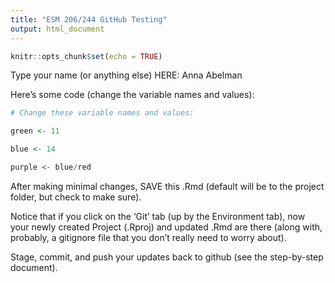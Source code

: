```yaml
---
title: "ESM 206/244 GitHub Testing"
output: html_document
---
```


```r
knitr::opts_chunk$set(echo = TRUE)
```

Type your name (or anything else) HERE: Anna Abelman

Here's some code (change the variable names and values):
```r
# Change these variable names and values:

green <- 11

blue <- 14

purple <- blue/red

```

After making minimal changes, SAVE this .Rmd (default will be to the project folder, but check to make sure).

Notice that if you click on the 'Git' tab (up by the Environment tab), now your newly created Project (.Rproj) and updated .Rmd are there (along with, probably, a gitignore file that you don't really need to worry about).

Stage, commit, and push your updates back to github (see the step-by-step document).